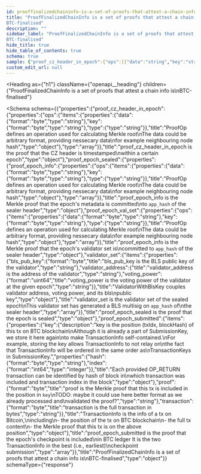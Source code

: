 ```yaml
---
id: prooffinalizedchaininfo-is-a-set-of-proofs-that-attest-a-chain-info-is-btc-finalised
title: "ProofFinalizedChainInfo is a set of proofs that attest a chain info is
BTC-finalised"
description: ""
sidebar_label: "ProofFinalizedChainInfo is a set of proofs that attest a chain info is
BTC-finalised"
hide_title: true
hide_table_of_contents: true
schema: true
sample: {"proof_cz_header_in_epoch":{"ops":[{"data":"string","key":"string","type":"string"}]},"proof_epoch_sealed":{"proof_epoch_info":{"ops":[{"data":"string","key":"string","type":"string"}]},"proof_epoch_val_set":{"ops":[{"data":"string","key":"string","type":"string"}]},"validator_set":[{"bls_pub_key":"string","validator_address":"string","voting_power":"string"}]},"proof_epoch_submitted":[{"key":{"hash":"string","index":0},"proof":"string","transaction":"string"}]}
custom_edit_url: null
---
```



<Heading
  as={"h1"}
  className={"openapi__heading"}
  children={"ProofFinalizedChainInfo is a set of proofs that attest a chain info is\nBTC-finalised"}
>
</Heading>





<Schema
  schema={{"properties":{"proof_cz_header_in_epoch":{"properties":{"ops":{"items":{"properties":{"data":{"format":"byte","type":"string"},"key":{"format":"byte","type":"string"},"type":{"type":"string"}},"title":"ProofOp defines an operation used for calculating Merkle root\nThe data could be arbitrary format, providing nessecary data\nfor example neighbouring node hash","type":"object"},"type":"array"}},"title":"proof_cz_header_in_epoch is the proof that the CZ header is timestamped\nwithin a certain epoch","type":"object"},"proof_epoch_sealed":{"properties":{"proof_epoch_info":{"properties":{"ops":{"items":{"properties":{"data":{"format":"byte","type":"string"},"key":{"format":"byte","type":"string"},"type":{"type":"string"}},"title":"ProofOp defines an operation used for calculating Merkle root\nThe data could be arbitrary format, providing nessecary data\nfor example neighbouring node hash","type":"object"},"type":"array"}},"title":"proof_epoch_info is the Merkle proof that the epoch's metadata is committed\nto `app_hash` of the sealer header","type":"object"},"proof_epoch_val_set":{"properties":{"ops":{"items":{"properties":{"data":{"format":"byte","type":"string"},"key":{"format":"byte","type":"string"},"type":{"type":"string"}},"title":"ProofOp defines an operation used for calculating Merkle root\nThe data could be arbitrary format, providing nessecary data\nfor example neighbouring node hash","type":"object"},"type":"array"}},"title":"proof_epoch_info is the Merkle proof that the epoch's validator set is\ncommitted to `app_hash` of the sealer header","type":"object"},"validator_set":{"items":{"properties":{"bls_pub_key":{"format":"byte","title":"bls_pub_key is the BLS public key of the validator","type":"string"},"validator_address":{"title":"validator_address is the address of the validator","type":"string"},"voting_power":{"format":"uint64","title":"voting_power is the voting power of the validator at the given epoch","type":"string"}},"title":"ValidatorWithBlsKey couples validator address, voting power, and its bls\npublic key","type":"object"},"title":"validator_set is the validator set of the sealed epoch\nThis validator set has generated a BLS multisig on `app_hash` of\nthe sealer header","type":"array"}},"title":"proof_epoch_sealed is the proof that the epoch is sealed","type":"object"},"proof_epoch_submitted":{"items":{"properties":{"key":{"description":"key is the position (txIdx, blockHash) of this tx on BTC blockchain\nAlthough it is already a part of SubmissionKey, we store it here again\nto make TransactionInfo self-contained.\nFor example, storing the key allows TransactionInfo to not relay on\nthe fact that TransactionInfo will be ordered in the same order as\nTransactionKeys in SubmissionKey.","properties":{"hash":{"format":"byte","type":"string"},"index":{"format":"int64","type":"integer"}},"title":"Each provided OP_RETURN transaction can be identified by hash of block in\nwhich transaction was included and transaction index in the block","type":"object"},"proof":{"format":"byte","title":"proof is the Merkle proof that this tx is included in the position in `key`\nTODO: maybe it could use here better format as we already processed and\nvalidated the proof?","type":"string"},"transaction":{"format":"byte","title":"transaction is the full transaction in bytes","type":"string"}},"title":"TransactionInfo is the info of a tx on Bitcoin,\nincluding\n- the position of the tx on BTC blockchain\n- the full tx content\n- the Merkle proof that this tx is on the above position","type":"object"},"title":"proof_epoch_submitted is the proof that the epoch's checkpoint is included\nin BTC ledger It is the two TransactionInfo in the best (i.e., earliest)\ncheckpoint submission","type":"array"}},"title":"ProofFinalizedChainInfo is a set of proofs that attest a chain info is\nBTC-finalised","type":"object"}}
  schemaType={"response"}
>
  
</Schema>
            